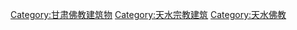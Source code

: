 [[Category:甘肃佛教建筑物|Category:甘肃佛教建筑物]]
[[Category:天水宗教建筑|Category:天水宗教建筑]]
[[Category:天水佛教|Category:天水佛教]]